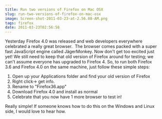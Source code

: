 ```yaml
---
title: Run two versions of Firefox on Mac OSX
slug: run-two-versions-of-firefox-on-mac-osx
image: Screen-shot-2011-03-23-at-2.56.08-AM.png
tags: firefox
date: 2011-03-23T02:56:58
---
```


Yesterday Firefox 4.0 was released and web developers everywhere celebrated a really great browser.  The browser comes packed with a super fast JavaScript engine called JägerMonkey. Now don't get too excited just yet! We still need to keep that old version of Firefox around for testing; we can't assume everyone has upgraded to Firefox 4. So, to run both Firefox 3.6 and Firefox 4.0 on the same machine, just follow these simple steps:<!--more-->
<ol>
	<li>Open up your Applications folder and find your old version of Firefox</li>
	<li>Right click-> get info.</li>
	<li>Rename to "Firefox36.app"</li>
	<li>Download Firefox 4.0 and install as normal</li>
	<li>Celebrate that you now have 1 more browser to test in!</li>
</ol>
Really simple! If someone knows how to do this on the Windows and Linux side, I would love to hear how.
